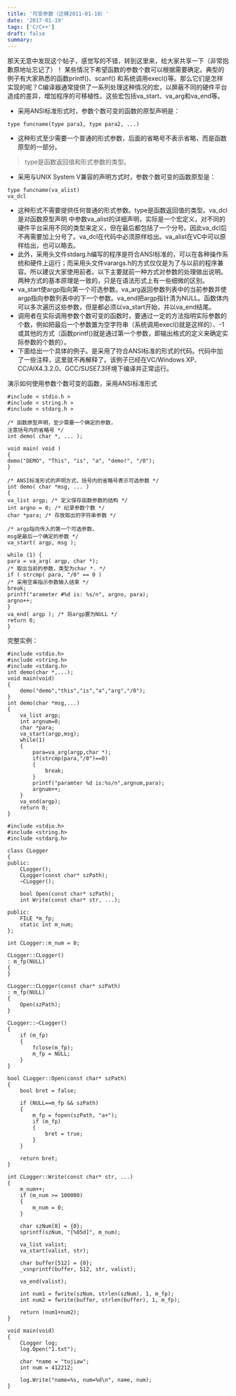 ```yaml
---
title: '可变参数（迁移2011-01-18）'
date: '2017-01-19'
tags: ['C/C++']
draft: false
summary: 
---
```


那天无意中发现这个帖子，感觉写的不错，转到这里来，给大家共享一下（非常抱歉原地址忘记了）！ 
某些情况下希望函数的参数个数可以根据需要确定。典型的例子有大家熟悉的函数printf()、scanf()
和系统调用execl()等。那么它们是怎样实现的呢？C编译器通常提供了一系列处理这种情况的宏，以屏蔽不同的硬件平台造成的差异，增加程序的可移植性。这些宏包括va_start、va_arg和va_end等。  

* 采用ANSI标准形式时，参数个数可变的函数的原型声明是：
```
type funcname(type para1, type para2, ...)   
```  
* 这种形式至少需要一个普通的形式参数，后面的省略号不表示省略，而是函数原型的一部分。  
> type是函数返回值和形式参数的类型。
* 采用与UNIX System V兼容的声明方式时，参数个数可变的函数原型是：
```
type funcname(va_alist) 
va_dcl 
```
* 这种形式不需要提供任何普通的形式参数。type是函数返回值的类型。va_dcl是对函数原型声明
中参数va_alist的详细声明，实际是一个宏定义，对不同的硬件平台采用不同的类型来定义，但在最后都包括了一个分号。因此va_dcl后不再需要加上分号了。va_dcl在代码中必须原样给出。va_alist在VC中可以原样给出，也可以略去。
* 此外，采用头文件stdarg.h编写的程序是符合ANSI标准的，可以在各种操作系统和硬件上运行；而采用头文件varargs.h的方式仅仅是为了与以前的程序兼容。所以建议大家使用前者。以下主要就前一种方式对参数的处理做出说明。两种方式的基本原理是一致的，只是在语法形式上有一些细微的区别。
* va_start使argp指向第一个可选参数。va_arg返回参数列表中的当前参数并使argp指向参数列表中的下一个参数。va_end把argp指针清为NULL。函数体内可以多次遍历这些参数，但是都必须以va_start开始，并以va_end结尾。  
* 调用者在实际调用参数个数可变的函数时，要通过一定的方法指明实际参数的个数，例如把最后一个参数置为空字符串（系统调用execl()就是这样的）、-1或其他的方式（函数printf()就是通过第一个参数，即输出格式的定义来确定实际参数的个数的）。
* 下面给出一个具体的例子。是采用了符合ANSI标准的形式的代码。代码中加了一些注释，这里就不再解释了。该例子已经在VC/Windows XP、CC/AIX4.3.2.0、GCC/SUSE7.3环境下编译并正常运行。

演示如何使用参数个数可变的函数，采用ANSI标准形式   
```
#include < stdio.h >
#include < string.h >
#include < stdarg.h >

/* 函数原型声明，至少需要一个确定的参数， 
注意括号内的省略号 */ 
int demo( char *, ... ); 

void main( void ) 
{ 
demo("DEMO", "This", "is", "a", "demo!", "/0"); 
} 

/* ANSI标准形式的声明方式，括号内的省略号表示可选参数 */ 
int demo( char *msg, ... ) 
{ 
va_list argp; /* 定义保存函数参数的结构 */ 
int argno = 0; /* 纪录参数个数 */ 
char *para; /* 存放取出的字符串参数 */ 

/* argp指向传入的第一个可选参数， 
msg是最后一个确定的参数 */ 
va_start( argp, msg ); 

while (1) { 
para = va_arg( argp, char *); 
/* 取出当前的参数，类型为char *. */ 
if ( strcmp( para, "/0" == 0 ) 
/* 采用空串指示参数输入结束 */ 
break; 
printf("arameter #%d is: %s/n", argno, para); 
argno++; 
} 
va_end( argp ); /* 将argp置为NULL */ 
return 0; 
}
```
完整实例：
```
#include <stdio.h>
#include <string.h>
#include <stdarg.h>
int demo(char *,...);
void main(void)
{
	demo("demo","this","is","a","arg","/0");
}
int demo(char *msg,...)
{
	va_list argp;
	int argnum=0;
	char *para;
	va_start(argp,msg);
	while(1)
	{
		para=va_arg(argp,char *);
		if(strcmp(para,"/0")==0)
		{
			break;
		}
		printf("paramter %d is:%s/n",argnum,para);
		argnum++;
	}
	va_end(argp);
	return 0;
}

```
```
#include <stdio.h>
#include <string.h>
#include <stdarg.h>

class CLogger
{
public:
	CLogger();
	CLogger(const char* szPath);
	~CLogger();

	bool Open(const char* szPath);
	int Write(const char* str, ...);

public:
	FILE *m_fp;
	static int m_num;
};

int CLogger::m_num = 0;

CLogger::CLogger()
: m_fp(NULL)
{
}

CLogger::CLogger(const char* szPath)
: m_fp(NULL)
{
	Open(szPath);
}

CLogger::~CLogger()
{
	if (m_fp)
	{
		fclose(m_fp);
		m_fp = NULL;
	}
}

bool CLogger::Open(const char* szPath)
{
	bool bret = false;

	if (NULL==m_fp && szPath)
	{
		m_fp = fopen(szPath, "a+");
		if (m_fp)
		{
			bret = true;
		}
	}

	return bret;
}

int CLogger::Write(const char* str, ...)
{
	m_num++;
	if (m_num >= 100000)
	{
		m_num = 0;
	}

	char szNum[8] = {0};
	sprintf(szNum, "[%05d]", m_num);

	va_list valist;
	va_start(valist, str);

	char buffer[512] = {0};
	_vsnprintf(buffer, 512, str, valist);
	
	va_end(valist);

	int num1 = fwrite(szNum, strlen(szNum), 1, m_fp);
	int num2 = fwrite(buffer, strlen(buffer), 1, m_fp);

	return (num1+num2);
}

void main(void)
{
	CLogger log;
	log.Open("1.txt");
	
	char *name = "tujiaw";
	int num = 412212;

	log.Write("name=%s, num=%d\n", name, num);
}
```